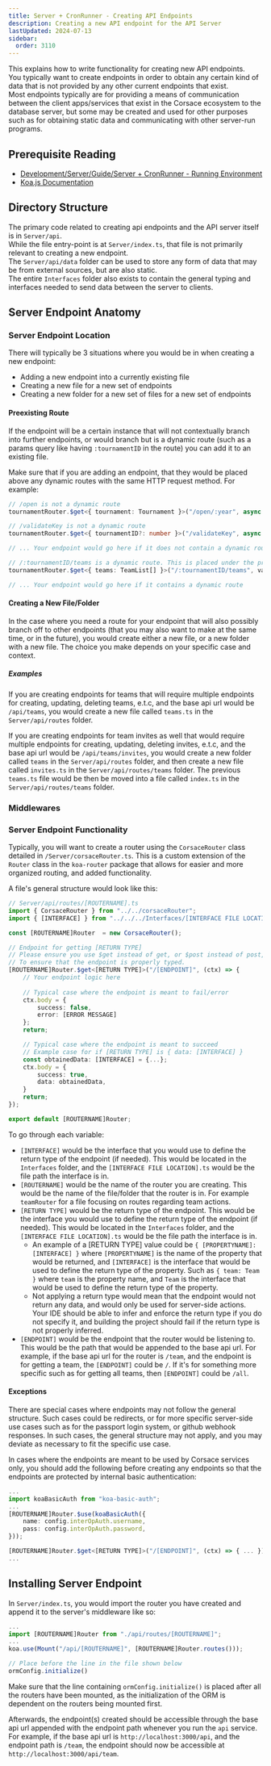 ```yaml
---
title: Server + CronRunner - Creating API Endpoints
description: Creating a new API endpoint for the API Server
lastUpdated: 2024-07-13
sidebar:
  order: 3110
---
```


This explains how to write functionality for creating new API endpoints.\
You typically want to create endpoints in order to obtain any certain kind of data that is not provided by any other current endpoints that exist.\
Most endpoints typically are for providing a means of communication between the client apps/services that exist in the Corsace ecosystem to the database server, but some may be created and used for other purposes such as for obtaining static data and communicating with other server-run programs.

## Prerequisite Reading

* [Development/Server/Guide/Server + CronRunner - Running Environment](../server-running-environment)
* [Koa.js Documentation](https://koajs.com/)

## Directory Structure

The primary code related to creating api endpoints and the API server itself is in `Server/api`.\
While the file entry-point is at `Server/index.ts`, that file is not primarily relevant to creating a new endpoint.\
The `Server/api/data` folder can be used to store any form of data that may be from external sources, but are also static.\
The entire `Interfaces` folder also exists to contain the general typing and interfaces needed to send data between the server to clients.

## Server Endpoint Anatomy

### Server Endpoint Location

There will typically be 3 situations where you would be in when creating a new endpoint:

* Adding a new endpoint into a currently existing file
* Creating a new file for a new set of endpoints
* Creating a new folder for a new set of files for a new set of endpoints

#### Preexisting Route

If the endpoint will be a certain instance that will not contextually branch into further endpoints, or would branch but is a dynamic route (such as a params query like having `:tournamentID` in the route) you can add it to an existing file.

Make sure that if you are adding an endpoint, that they would be placed above any dynamic routes with the same HTTP request method. For example:

```ts
// /open is not a dynamic route
tournamentRouter.$get<{ tournament: Tournament }>("/open/:year", async (ctx) => { ... });

// /validateKey is not a dynamic route
tournamentRouter.$get<{ tournamentID?: number }>("/validateKey", async (ctx) => { ... });

// ... Your endpoint would go here if it does not contain a dynamic route

// /:tournamentID/teams is a dynamic route. This is placed under the previous two routes in the file.
tournamentRouter.$get<{ teams: TeamList[] }>("/:tournamentID/teams", validateID, async (ctx) => { ... });

// ... Your endpoint would go here if it contains a dynamic route
```

#### Creating a New File/Folder

In the case where you need a route for your endpoint that will also possibly branch off to other endpoints (that you may also want to make at the same time, or in the future), you would create either a new file, or a new folder with a new file. The choice you make depends on your specific case and context.

##### Examples

If you are creating endpoints for teams that will require multiple endpoints for creating, updating, deleting teams, e.t.c, and the base api url would be `/api/teams`, you would create a new file called `teams.ts` in the `Server/api/routes` folder.

If you are creating endpoints for team invites as well that would require multiple endpoints for creating, updating, deleting invites, e.t.c, and the base api url would be `/api/teams/invites`, you would create a new folder called `teams` in the `Server/api/routes` folder, and then create a new file called `invites.ts` in the `Server/api/routes/teams` folder. The previous `teams.ts` file would be then be moved into a file called `index.ts` in the `Server/api/routes/teams` folder.

### Middlewares

### Server Endpoint Functionality

Typically, you will want to create a router using the `CorsaceRouter` class detailed in `/Server/corsaceRouter.ts`. This is a custom extension of the `Router` class in the `koa-router` package that allows for easier and more organized routing, and added functionality.

A file's general structure would look like this:

```ts
// Server/api/routes/[ROUTERNAME].ts
import { CorsaceRouter } from "../../corsaceRouter";
import { [INTERFACE] } from "../../../Interfaces/[INTERFACE FILE LOCATION].ts";

const [ROUTERNAME]Router  = new CorsaceRouter();

// Endpoint for getting [RETURN TYPE]
// Please ensure you use $get instead of get, or $post instead of post, e.t.c
// To ensure that the endpoint is properly typed.
[ROUTERNAME]Router.$get<[RETURN TYPE]>("/[ENDPOINT]", (ctx) => {
    // Your endpoint logic here
    
    // Typical case where the endpoint is meant to fail/error
    ctx.body = {
        success: false,
        error: [ERROR MESSAGE]
    };
    return;

    // Typical case where the endpoint is meant to succeed
    // Example case for if [RETURN TYPE] is { data: [INTERFACE] }
    const obtainedData: [INTERFACE] = {...};
    ctx.body = {
        success: true,
        data: obtainedData,
    }
    return;
});

export default [ROUTERNAME]Router;
```

To go through each variable:

* `[INTERFACE]` would be the interface that you would use to define the return type of the endpoint (if needed). This would be located in the `Interfaces` folder, and the `[INTERFACE FILE LOCATION].ts` would be the file path the interface is in.
* `[ROUTERNAME]` would be the name of the router you are creating. This would be the name of the file/folder that the router is in. For example `teamRouter` for a file focusing on routes regarding team actions.
* `[RETURN TYPE]` would be the return type of the endpoint. This would be the interface you would use to define the return type of the endpoint (if needed). This would be located in the `Interfaces` folder, and the `[INTERFACE FILE LOCATION].ts` would be the file path the interface is in.
  * An example of a [RETURN TYPE] value could be `{ [PROPERTYNAME]: [INTERFACE] }` where `[PROPERTYNAME]` is the name of the property that would be returned, and `[INTERFACE]` is the interface that would be used to define the return type of the property. Such as `{ team: Team }` where `team` is the property name, and `Team` is the interface that would be used to define the return type of the property.
  * Not applying a return type would mean that the endpoint would not return any data, and would only be used for server-side actions. Your IDE should be able to infer and enforce the return type if you do not specify it, and building the project should fail if the return type is not properly inferred.
* `[ENDPOINT]` would be the endpoint that the router would be listening to. This would be the path that would be appended to the base api url. For example, if the base api url for the router is `/team`, and the endpoint is for getting a team, the `[ENDPOINT]` could be `/`. If it's for something more specific such as for getting all teams, then `[ENDPOINT]` could be `/all`.

#### Exceptions

There are special cases where endpoints may not follow the general structure. Such cases could be redirects, or for more specific server-side use cases such as for the passport login system, or github webhook responses. In such cases, the general structure may not apply, and you may deviate as necessary to fit the specific use case.

In cases where the endpoints are meant to be used by Corsace services only, you should add the following before creating any endpoints so that the endpoints are protected by internal basic authentication:

```ts
...
import koaBasicAuth from "koa-basic-auth";
...
[ROUTERNAME]Router.$use(koaBasicAuth({
    name: config.interOpAuth.username,
    pass: config.interOpAuth.password,
}));

[ROUTERNAME]Router.$get<[RETURN TYPE]>("/[ENDPOINT]", (ctx) => { ... });
...
```

## Installing Server Endpoint

In `Server/index.ts`, you would import the router you have created and append it to the server's middleware like so:

```ts
...
import [ROUTERNAME]Router from "./api/routes/[ROUTERNAME]";
...
koa.use(Mount("/api/[ROUTERNAME]", [ROUTERNAME]Router.routes()));

// Place before the line in the file shown below
ormConfig.initialize()
```

Make sure that the line containing `ormConfig.initialize()` is placed after all the routers have been mounted, as the initialization of the ORM is dependent on the routers being mounted first.

Afterwards, the endpoint(s) created should be accessible through the base api url appended with the endpoint path whenever you run the `api` service. For example, if the base api url is `http://localhost:3000/api`, and the endpoint path is `/team`, the endpoint should now be accessible at `http://localhost:3000/api/team`.
